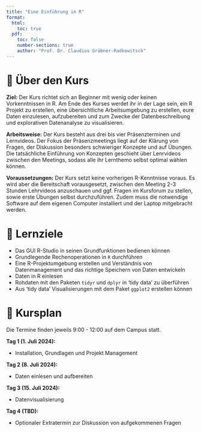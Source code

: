```yaml
---
title: "Eine Einführung in R"
format: 
  html:
    toc: true
  pdf: 
    toc: false
    number-sections: true
    author: "Prof. Dr. Claudius Gräbner-Radkowitsch"
---
```



# 📑 Über den Kurs

**Ziel:** 
Der Kurs richtet sich an Beginner mit wenig oder keinen Vorkenntnissen in R.
Am Ende des Kurses werdet ihr in der Lage sein, ein R Projekt zu erstellen,
eine übersichtliche Arbeitsumgebung zu erstellen, eure Daten einzulesen,
aufzubereiten und zum Zwecke der Datenbeschreibung und explorativen Datenanalyse
zu visualisieren.

**Arbeitsweise:** 
Der Kurs besteht aus drei bis vier Präsenzterminen und Lernvideos. Der Fokus 
der Präsenzmeetings liegt auf der Klärung von Fragen, der Diskussion besonders
schwieriger Konzepte und auf Übungen. Die tatsächliche Einführung von Konzepten
geschieht über Lenrvideos zwischen den Meetings, sodass alle ihr Lernthemo
selbst optimal wählen können.

**Voraussetzungen:**
Der Kurs setzt keine vorherigen R-Kenntnisse voraus. Es wird aber die 
Bereitschaft vorausgesetzt, zwischen den Meeting 2-3 Stunden Lehrvideos 
anzuschauen und ggf. Fragen im Kursforum zu stellen, sowie erste Übungen selbst
durchzuführen. Zudem muss die notwendige Software auf dem eigenen Computer 
installiert und der Laptop mitgebracht werden.

# 🎯 Lernziele

- Das GUI R-Studio in seinen Grundfunktionen bedienen können
- Grundlegende Rechenoperationen in `R` durchführen
- Eine R-Projektumgebung erstellen und Verständnis von Datenmanagement und das
richtige Speichern von Daten entwickeln
- Daten in R einlesen
- Rohdaten mit den Paketen `tidyr` und `dplyr` in 'tidy data' zu überführen
- Aus 'tidy data' Visualisierungen mit dem Paket `ggplot2` erstellen können

# 📆 Kursplan

Die Termine finden jeweils 9:00 - 12:00 auf dem Campus statt.

**Tag 1 (1. Juli 2024):** 

- Installation, Grundlagen und Projekt Management 

**Tag 2 (8. Juli 2024):** 

- Daten einlesen und aufbereiten 

**Tag 3 (15. Juli 2024):** 

- Datenvisualisierung 

**Tag 4 (TBD):**

- Optionaler Extratermin zur Diskussion von aufgekommenen Fragen